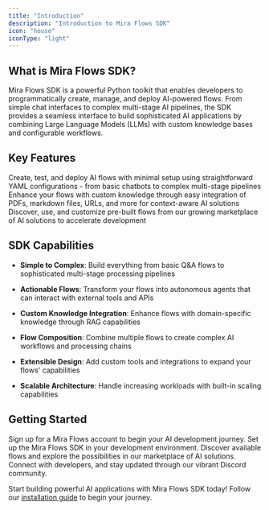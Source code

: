 ```yaml
---
title: "Introduction"
description: "Introduction to Mira Flows SDK"
icon: "house"
iconType: "light"
---
```


## What is Mira Flows SDK?

Mira Flows SDK is a powerful Python toolkit that enables developers to programmatically create, manage, and deploy AI-powered flows. From simple chat interfaces to complex multi-stage AI pipelines, the SDK provides a seamless interface to build sophisticated AI applications by combining Large Language Models (LLMs) with custom knowledge bases and configurable workflows.

## Key Features

<CardGroup cols={3}>
  <Card title="Flow Management" icon="gears">
    Create, test, and deploy AI flows with minimal setup using straightforward YAML configurations - from basic chatbots to complex multi-stage pipelines
  </Card>

  <Card title="RAG Integration" icon="database">
    Enhance your flows with custom knowledge through easy integration of PDFs, markdown files, URLs, and more for context-aware AI solutions
  </Card>

  <Card title="Marketplace Access" icon="store">
    Discover, use, and customize pre-built flows from our growing marketplace of AI solutions to accelerate development
  </Card>
</CardGroup>

## SDK Capabilities

* **Simple to Complex**: Build everything from basic Q\&A flows to sophisticated multi-stage processing pipelines

* **Actionable Flows**: Transform your flows into autonomous agents that can interact with external tools and APIs

* **Custom Knowledge Integration**: Enhance flows with domain-specific knowledge through RAG capabilities

* **Flow Composition**: Combine multiple flows to create complex AI workflows and processing chains

* **Extensible Design**: Add custom tools and integrations to expand your flows' capabilities

* **Scalable Architecture**: Handle increasing workloads with built-in scaling capabilities

## Getting Started

<CardGroup cols={2}>
  <Card title="1. Create Your Account" icon="key" href="https://console.mira.network/">
    Sign up for a Mira Flows account to begin your AI development journey.
  </Card>

  <Card title="2. Install the SDK" icon="download" href="/documentation/get-started/installation">
    Set up the Mira Flows SDK in your development environment.
  </Card>

  <Card title="3. Explore the Platform" icon="globe" href="https://console.mira.network/">
    Discover available flows and explore the possibilities in our marketplace of AI solutions.
  </Card>

  <Card title="4. Join the Community" icon="messages" href="https://discord.com/invite/mira-network">
    Connect with developers, and stay updated through our vibrant Discord community.
  </Card>
</CardGroup>

Start building powerful AI applications with Mira Flows SDK today! Follow our [installation guide](./installation.md) to begin your journey.